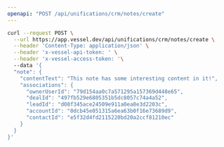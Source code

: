 ```yaml
---
openapi: "POST /api/unifications/crm/notes/create"
---
```


<RequestExample>

```bash Request
curl --request POST \
  --url https://app.vessel.dev/api/unifications/crm/notes/create \
  --header 'Content-Type: application/json' \
  --header 'x-vessel-api-token: ' \
  --header 'x-vessel-access-token: '\ 
  --data '{
  "note": {
    "contentText": "This note has some interesting content in it!",
    "associations": {
      "ownerUserId": "79d154aa0c7a571295a157369d448e65",
      "dealId": "497fb529e6805351b5dc8057c74a4a52",
      "leadId": "d08f345ace24509e911a0ea8e3d2203c",
      "accountId": "0dcb45e051315a6ea63b0f16e73689d9",
      "contactId": "e5f32d4fd2115220bd20a2ccf81210ec"
    }
  }
}'
```

</RequestExample>


      